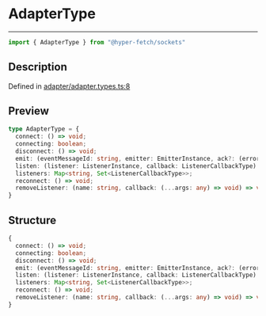 

# AdapterType

<div class="api-docs__separator" data-reactroot="">

---

</div><div class="api-docs__import" data-reactroot="">

```ts
import { AdapterType } from "@hyper-fetch/sockets"
```

</div><div class="api-docs__section">

## Description

</div><div class="api-docs__description"><span class="api-docs__do-not-parse">



</span></div><p class="api-docs__definition">

Defined in [adapter/adapter.types.ts:8](https://github.com/BetterTyped/hyper-fetch/blob/c3e2c45/packages/sockets/src/adapter/adapter.types.ts#L8)

</p><div class="api-docs__section">

## Preview

</div><div class="api-docs__preview type">

```ts
type AdapterType = {
  connect: () => void; 
  connecting: boolean; 
  disconnect: () => void; 
  emit: (eventMessageId: string, emitter: EmitterInstance, ack?: (error: Error | null, response: any) => void) => void; 
  listen: (listener: ListenerInstance, callback: ListenerCallbackType) => RemoveListenerCallbackType; 
  listeners: Map<string, Set<ListenerCallbackType>>; 
  reconnect: () => void; 
  removeListener: (name: string, callback: (...args: any) => void) => void; 
}
```

</div><div class="api-docs__section">

## Structure

</div><div class="api-docs__returns">

```ts
{
  connect: () => void;
  connecting: boolean;
  disconnect: () => void;
  emit: (eventMessageId: string, emitter: EmitterInstance, ack?: (error: Error | null, response: any) => void) => void;
  listen: (listener: ListenerInstance, callback: ListenerCallbackType) => RemoveListenerCallbackType;
  listeners: Map<string, Set<ListenerCallbackType>>;
  reconnect: () => void;
  removeListener: (name: string, callback: (...args: any) => void) => void;
}
```

</div>